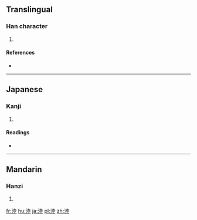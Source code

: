 ==Translingual==

===Han character===
{{Han char|rn=85|rad=水|as=08|sn=11|four=3411<sub>4</sub>|canj=水土金土 (EGCG)}}

# {{defn|Han|sort=水08}}

====References====
* {{Han ref|kx=0629.260|dkj=17638|hdz=31640.050|uh=6DD5|ud=28117|bh=D5FB|bd=54779}}

----

==Japanese==

===Kanji===
{{ja-kanji|grade=|rs=水08}}

# {{defn|lang=ja|sort=水08}}

====Readings====
* {{ja-readings|on=[[りく]] (riku), [[ろく]] (roku)|kun=}}

----

==Mandarin==

===Hanzi===
{{cmn-hanzi|pin=[[lù]] ([[lu4]])|wg=lu<sup>4</sup>}}

# {{defn|lang=cmn|sort=水08}}

[[fr:淕]]
[[hu:淕]]
[[ja:淕]]
[[pl:淕]]
[[zh:淕]]